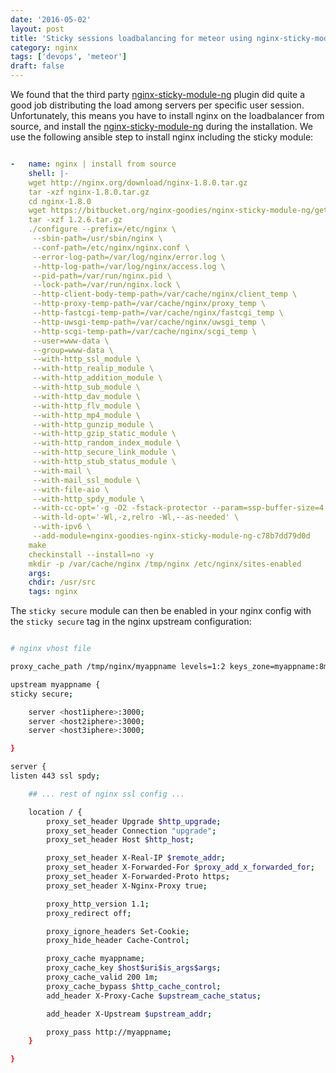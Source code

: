```yaml
---
date: '2016-05-02'
layout: post
title: 'Sticky sessions loadbalancing for meteor using nginx-sticky-module-ng'
category: nginx
tags: ['devops', 'meteor']
draft: false
---
```


We found that the third party [nginx-sticky-module-ng](https://bitbucket.org/nginx-goodies/nginx-sticky-module-ng) plugin did quite a good job distributing the load among servers per specific user session. Unfortunately, this means you have to install nginx on the loadbalancer from source, and install the [nginx-sticky-module-ng](https://bitbucket.org/nginx-goodies/nginx-sticky-module-ng) during the installation. We use the following ansible step to install nginx including the sticky module:

```yaml

-   name: nginx | install from source
    shell: |-
    wget http://nginx.org/download/nginx-1.8.0.tar.gz
    tar -xzf nginx-1.8.0.tar.gz
    cd nginx-1.8.0
    wget https://bitbucket.org/nginx-goodies/nginx-sticky-module-ng/get/1.2.6.tar.gz
    tar -xzf 1.2.6.tar.gz
    ./configure --prefix=/etc/nginx \
     --sbin-path=/usr/sbin/nginx \
     --conf-path=/etc/nginx/nginx.conf \
     --error-log-path=/var/log/nginx/error.log \
     --http-log-path=/var/log/nginx/access.log \
     --pid-path=/var/run/nginx.pid \
     --lock-path=/var/run/nginx.lock \
     --http-client-body-temp-path=/var/cache/nginx/client_temp \
     --http-proxy-temp-path=/var/cache/nginx/proxy_temp \
     --http-fastcgi-temp-path=/var/cache/nginx/fastcgi_temp \
     --http-uwsgi-temp-path=/var/cache/nginx/uwsgi_temp \
     --http-scgi-temp-path=/var/cache/nginx/scgi_temp \
     --user=www-data \
     --group=www-data \
     --with-http_ssl_module \
     --with-http_realip_module \
     --with-http_addition_module \
     --with-http_sub_module \
     --with-http_dav_module \
     --with-http_flv_module \
     --with-http_mp4_module \
     --with-http_gunzip_module \
     --with-http_gzip_static_module \
     --with-http_random_index_module \
     --with-http_secure_link_module \
     --with-http_stub_status_module \
     --with-mail \
     --with-mail_ssl_module \
     --with-file-aio \
     --with-http_spdy_module \
     --with-cc-opt='-g -O2 -fstack-protector --param=ssp-buffer-size=4 -Wformat -Werror=format-security -Wp,-D_FORTIFY_SOURCE=2' \
     --with-ld-opt='-Wl,-z,relro -Wl,--as-needed' \
     --with-ipv6 \
     --add-module=nginx-goodies-nginx-sticky-module-ng-c78b7dd79d0d
    make
    checkinstall --install=no -y
    mkdir -p /var/cache/nginx /tmp/nginx /etc/nginx/sites-enabled
    args:
    chdir: /usr/src
    tags: nginx
```

The `sticky secure` module can then be enabled in your nginx config with the `sticky secure` tag in the nginx upstream configuration:

```bash

# nginx vhost file

proxy_cache_path /tmp/nginx/myappname levels=1:2 keys_zone=myappname:8m max_size=100m inactive=10m;

upstream myappname {
sticky secure;

    server <host1iphere>:3000;
    server <host2iphere>:3000;
    server <host3iphere>:3000;

}

server {
listen 443 ssl spdy;

    ## ... rest of nginx ssl config ...

    location / {
        proxy_set_header Upgrade $http_upgrade;
        proxy_set_header Connection "upgrade";
        proxy_set_header Host $http_host;

        proxy_set_header X-Real-IP $remote_addr;
        proxy_set_header X-Forwarded-For $proxy_add_x_forwarded_for;
        proxy_set_header X-Forwarded-Proto https;
        proxy_set_header X-Nginx-Proxy true;

        proxy_http_version 1.1;
        proxy_redirect off;

        proxy_ignore_headers Set-Cookie;
        proxy_hide_header Cache-Control;

        proxy_cache myappname;
        proxy_cache_key $host$uri$is_args$args;
        proxy_cache_valid 200 1m;
        proxy_cache_bypass $http_cache_control;
        add_header X-Proxy-Cache $upstream_cache_status;

        add_header X-Upstream $upstream_addr;

        proxy_pass http://myappname;
    }

}
```
